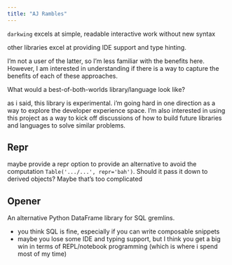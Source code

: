 ```yaml
---
title: "AJ Rambles"
---
```


`darkwing` excels at simple, readable interactive work without new syntax

other libraries excel at providing IDE support and type hinting.

I'm not a user of the latter, so I'm less familiar with the benefits here.
However, I am interested in understanding if there is a way to capture the benefits
of each of these approaches.

What would a best-of-both-worlds library/language look like?

as i said, this library is experimental. i'm going hard in one direction as a way
to explore the developer experience space. I'm also interested in using this project
as a way to kick off discussions of how to build future libraries and languages
to solve similar problems.


## Repr

maybe provide a repr option to provide an alternative to avoid the computation
`Table('.../...', repr='bah')`. Should it pass it down to derived objects? Maybe that's too complicated


## Opener

An alternative Python DataFrame library for SQL gremlins.

- you think SQL is fine, especially if you can write composable snippets
- maybe you lose some IDE and typing support, but I think you get a big win in terms of REPL/notebook programming (which is where i spend most of my time)
